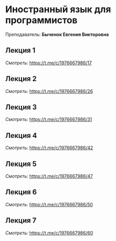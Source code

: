 ﻿# Иностранный язык для программистов

Преподаватель: **Быченок Евгения Викторовна**

## Лекция 1

*Смотреть*: https://t.me/c/1976667986/17

## Лекция 2

*Смотреть*: https://t.me/c/1976667986/26

## Лекция 3

*Смотреть*: https://t.me/c/1976667986/31

## Лекция 4

*Смотреть*: https://t.me/c/1976667986/42

## Лекция 5

*Смотреть*: https://t.me/c/1976667986/47

## Лекция 6

*Смотреть*: https://t.me/c/1976667986/50

## Лекция 7

*Смотреть*: https://t.me/c/1976667986/60